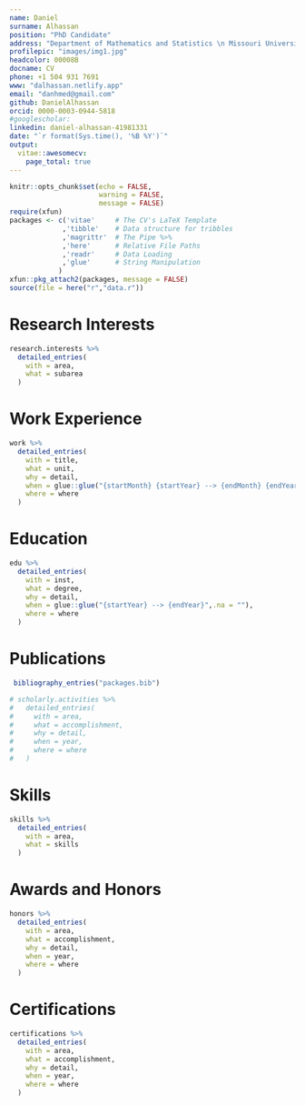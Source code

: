 ```yaml
---
name: Daniel
surname: Alhassan
position: "PhD Candidate"
address: "Department of Mathematics and Statistics \n Missouri University of Science and Technology"
profilepic: "images/img1.jpg"
headcolor: 00008B
docname: CV
phone: +1 504 931 7691
www: "dalhassan.netlify.app"
email: "danhmed@gmail.com"
github: DanielAlhassan
orcid: 0000-0003-0944-5818
#googlescholar:  
linkedin: daniel-alhassan-41981331
date: "`r format(Sys.time(), '%B %Y')`"
output: 
  vitae::awesomecv:
    page_total: true
---
```



```r
knitr::opts_chunk$set(echo = FALSE,
                      warning = FALSE,
                      message = FALSE)
require(xfun)
packages <- c('vitae'     # The CV's LaTeX Template
             ,'tibble'    # Data structure for tribbles
             ,'magrittr'  # The Pipe %>%
             ,'here'      # Relative File Paths
             ,'readr'     # Data Loading
             ,'glue'      # String Manipulation
            )
xfun::pkg_attach2(packages, message = FALSE)
source(file = here("r","data.r"))
```

# Research Interests

```r
research.interests %>%
  detailed_entries(
    with = area,
    what = subarea
  )
```

# Work Experience

```r
work %>%
  detailed_entries(
    with = title,
    what = unit,
    why = detail,
    when = glue::glue("{startMonth} {startYear} --> {endMonth} {endYear}",.na = ""),
    where = where
  )
```

# Education

```r
edu %>%
  detailed_entries(
    with = inst,
    what = degree,
    why = detail,
    when = glue::glue("{startYear} --> {endYear}",.na = ""),
    where = where
  )
```

# Publications

```r
 bibliography_entries("packages.bib") 

# scholarly.activities %>%
#   detailed_entries(
#     with = area,
#     what = accomplishment,
#     why = detail,
#     when = year,
#     where = where
#   )
```


# Skills

```r
skills %>%
  detailed_entries(
    with = area,
    what = skills
  )
```

# Awards and Honors

```r
honors %>%
  detailed_entries(
    with = area,
    what = accomplishment,
    why = detail,
    when = year,
    where = where
  )
```

<!-- \pagebreak -->

# Certifications

```r
certifications %>%
  detailed_entries(
    with = area,
    what = accomplishment,
    why = detail,
    when = year,
    where = where
  )
```

